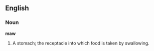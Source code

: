 ==English==

===Noun===

'''maw'''

#A stomach; the receptacle into which food is taken by swallowing.